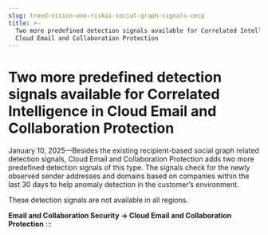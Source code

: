 ```yaml
---
slug: trend-vision-one-riskai-social-graph-signals-cecp
title: >-
  Two more predefined detection signals available for Correlated Intelligence in
  Cloud Email and Collaboration Protection
---
```

# Two more predefined detection signals available for Correlated Intelligence in Cloud Email and Collaboration Protection

January 10, 2025—Besides the existing recipient-based social graph related detection signals, Cloud Email and Collaboration Protection adds two more predefined detection signals of this type. The signals check for the newly observed sender addresses and domains based on companies within the last 30 days to help anomaly detection in the customer’s environment.

These detection signals are not available in all regions.

**Email and Collaboration Security → Cloud Email and Collaboration Protection**
:::
